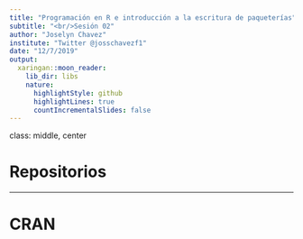 ```yaml
---
title: "Programación en R e introducción a la escritura de paqueterías"
subtitle: "<br/>Sesión 02"
author: "Joselyn Chavez"
institute: "Twitter @josschavezf1"
date: "12/7/2019"
output:
  xaringan::moon_reader:
    lib_dir: libs
    nature:
      highlightStyle: github
      highlightLines: true
      countIncrementalSlides: false
---
```

class: middle, center

# Repositorios

---
# CRAN



